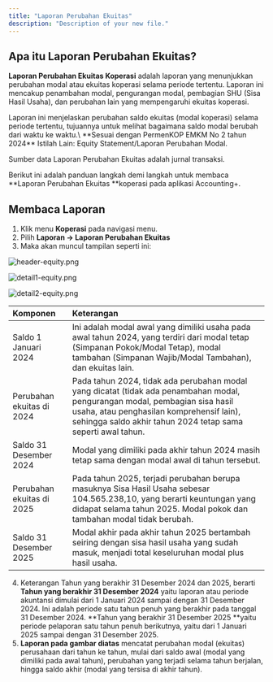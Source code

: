 ```yaml
---
title: "Laporan Perubahan Ekuitas"
description: "Description of your new file."
---
```


## Apa itu Laporan Perubahan Ekuitas?

**Laporan Perubahan Ekuitas Koperasi** adalah laporan yang menunjukkan perubahan modal atau ekuitas koperasi selama periode tertentu. Laporan ini mencakup penambahan modal, pengurangan modal, pembagian SHU (Sisa Hasil Usaha), dan perubahan lain yang mempengaruhi ekuitas koperasi.

<Info>
  Laporan ini menjelaskan perubahan saldo ekuitas (modal koperasi) selama periode tertentu, tujuannya untuk melihat bagaimana saldo modal berubah dari waktu ke waktu.\
  **Sesuai dengan PermenKOP EMKM No 2 tahun 2024**
</Info>

<Tip>
  Istilah Lain: Equity Statement/Laporan Perubahan Modal.

  Sumber data Laporan Perubahan Ekuitas adalah jurnal transaksi.
</Tip>

Berikut ini adalah panduan langkah demi langkah untuk membaca **Laporan Perubahan Ekuitas **koperasi pada aplikasi Accounting\+.

## Membaca Laporan

1. Klik menu **Koperasi** pada navigasi menu.
2. Pilih **Laporan → Laporan Perubahan Ekuitas**
3. Maka akan muncul tampilan seperti ini:

![header-equity.png](/images/header-equity.png)

![detail1-equity.png](/images/detail1-equity.png)

![detail2-equity.png](/images/detail2-equity.png)

| Komponen                  | Keterangan                                                                                                                                                                                                                              |
| :------------------------ | :-------------------------------------------------------------------------------------------------------------------------------------------------------------------------------------------------------------------------------------- |
| Saldo 1 Januari 2024      | Ini adalah modal awal yang dimiliki usaha pada awal tahun 2024, yang terdiri dari modal tetap (Simpanan Pokok/Modal Tetap), modal tambahan (Simpanan Wajib/Modal Tambahan), dan ekuitas lain.                                           |
| Perubahan ekuitas di 2024 | Pada tahun 2024, tidak ada perubahan modal yang dicatat (tidak ada penambahan modal, pengurangan modal, pembagian sisa hasil usaha, atau penghasilan komprehensif lain), sehingga saldo akhir tahun 2024 tetap sama seperti awal tahun. |
| Saldo 31 Desember 2024    | Modal yang dimiliki pada akhir tahun 2024 masih tetap sama dengan modal awal di tahun tersebut.                                                                                                                                         |
| Perubahan ekuitas di 2025 | Pada tahun 2025, terjadi perubahan berupa masuknya Sisa Hasil Usaha sebesar 104.565.238,10, yang berarti keuntungan yang didapat selama tahun 2025. Modal pokok dan tambahan modal tidak berubah.                                       |
| Saldo 31 Desember 2025    | Modal akhir pada akhir tahun 2025 bertambah seiring dengan sisa hasil usaha yang sudah masuk, menjadi total keseluruhan modal plus hasil usaha.                                                                                         |

4. Keterangan Tahun yang berakhir 31 Desember 2024 dan 2025, berarti **Tahun yang berakhir 31 Desember 2024** yaitu laporan atau periode akuntansi dimulai dari 1 Januari 2024 sampai dengan 31 Desember 2024. Ini adalah periode satu tahun penuh yang berakhir pada tanggal 31 Desember 2024. **Tahun yang berakhir 31 Desember 2025 **yaitu periode pelaporan satu tahun penuh berikutnya, yaitu dari 1 Januari 2025 sampai dengan 31 Desember 2025.
5. **Laporan pada gambar diatas** mencatat perubahan modal (ekuitas) perusahaan dari tahun ke tahun, mulai dari saldo awal (modal yang dimiliki pada awal tahun), perubahan yang terjadi selama tahun berjalan, hingga saldo akhir (modal yang tersisa di akhir tahun).